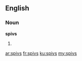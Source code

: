 ==English==

===Noun===
'''spivs'''

# {{plural of|[[spiv]]}}

[[ar:spivs]]
[[fr:spivs]]
[[ku:spivs]]
[[my:spivs]]